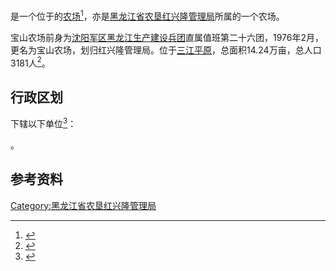 {{中国乡级行政区|23/08/26/501/000
|行政区全称           = {{PAGENAMEBASE}}
|上级行政区           = [[黑龙江省农垦红兴隆管理局|黑龙江省农垦红兴隆管理局]]
}}

'''{{PAGENAMEBASE}}'''是一个位于{{PRC admin/fullname|23/08/26/501/000|3}}的[[农场|农场]]<ref>{{PRC admin/ref sgc|{{PRC admin/parent|23/08/26/501/000}}}}</ref>，亦是[[黑龙江省农垦红兴隆管理局|黑龙江省农垦红兴隆管理局]]所属的一个农场。

宝山农场前身为[[沈阳军区|沈阳军区]][[黑龙江生产建设兵团|黑龙江生产建设兵团]]直属值班第二十六团，1976年2月，更名为宝山农场，划归红兴隆管理局。位于[[三江平原|三江平原]]，总面积14.24万亩，总人口3181人<ref>{{cite web |title=宝山农场 |url=http://zw.chinabdh.com/baosfarm/index.jhtml |website=黑龙江省农垦总局 }}{{Dead link}}</ref>。

== 行政区划 ==
{{PAGENAMEBASE}}下辖以下单位<ref>{{PRC admin/ref sgc|23/08/26/501/000}}</ref>：

{{PRC admin/children|23/08/26/501/000}}。

== 参考资料 ==
{{reflist}}

{{黑龙江行政区划小作品}}
{{PRC admin/navcat|23/08/26/501/000}}
{{黑龙江省农垦总局}}

[[Category:黑龙江省农垦红兴隆管理局|Category:黑龙江省农垦红兴隆管理局]]